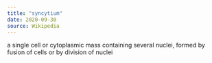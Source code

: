 ```yaml
---
title: "syncytium"
date: 2020-09-30
source: Wikipedia
---
```


a single cell or cytoplasmic mass containing several nuclei, formed by fusion of cells or by division of nuclei
